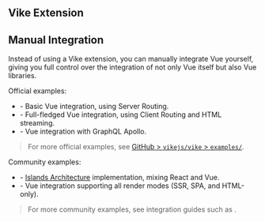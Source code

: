 
## Vike Extension

<UseIntegrationPackageHint uiFrameworkName="Vue" noQuote={true} />


## Manual Integration

Instead of using a Vike extension, you can manually integrate Vue yourself, giving you full control over the integration of not only Vue itself but also Vue libraries.

Official examples:
 - <Link href="/examples/vue" /> - Basic Vue integration, using <Link href="/server-routing">Server Routing</Link>.
 - <Link href="/examples/vue-full" /> - Full-fledged Vue integration, using <Link href="/client-routing">Client Routing</Link> and HTML streaming.
 - <Link href="/examples/graphql-apollo-vue" /> - Vue integration with GraphQL Apollo.

> For more official examples, see [GitHub > `vikejs/vike` > `examples/`](https://github.com/vikejs/vike/tree/main/examples).

Community examples:
 - <Example timestamp="2023.12" repo="luisfloat/vike-island-example" /> - [Islands Architecture](https://jasonformat.com/islands-architecture/) implementation, mixing React and Vue.
 - <Example timestamp="2022.08" repo="AaronBeaudoin/vite-plugin-ssr-example" /> - Vue integration supporting all <Link href="/render-modes">render modes</Link> (SSR, SPA, and HTML-only).

> For more community examples, see integration guides such as <Link href="/vue-query" />.
